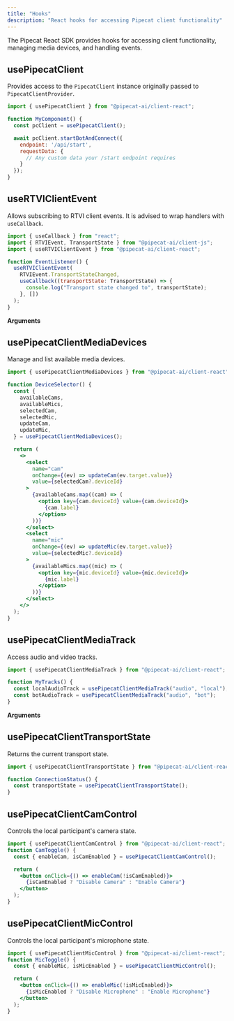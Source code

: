 ```yaml
---
title: "Hooks"
description: "React hooks for accessing Pipecat client functionality"
---
```


The Pipecat React SDK provides hooks for accessing client functionality, managing media devices, and handling events.

## usePipecatClient

Provides access to the `PipecatClient` instance originally passed to `PipecatClientProvider`.

```jsx
import { usePipecatClient } from "@pipecat-ai/client-react";

function MyComponent() {
  const pcClient = usePipecatClient();

  await pcClient.startBotAndConnect({
    endpoint: '/api/start',
    requestData: {
      // Any custom data your /start endpoint requires
    }
  });
}
```

## useRTVIClientEvent

Allows subscribing to RTVI client events. It is advised to wrap handlers with `useCallback`.

```jsx
import { useCallback } from "react";
import { RTVIEvent, TransportState } from "@pipecat-ai/client-js";
import { useRTVIClientEvent } from "@pipecat-ai/client-react";

function EventListener() {
  useRTVIClientEvent(
    RTVIEvent.TransportStateChanged,
    useCallback((transportState: TransportState) => {
      console.log("Transport state changed to", transportState);
    }, [])
  );
}
```

**Arguments**

<ParamField path="event" type="RTVIEvent" required="true" />
<ParamField path="handler" type="function" required="true" />

## usePipecatClientMediaDevices

Manage and list available media devices.

```jsx
import { usePipecatClientMediaDevices } from "@pipecat-ai/client-react";

function DeviceSelector() {
  const {
    availableCams,
    availableMics,
    selectedCam,
    selectedMic,
    updateCam,
    updateMic,
  } = usePipecatClientMediaDevices();

  return (
    <>
      <select
        name="cam"
        onChange={(ev) => updateCam(ev.target.value)}
        value={selectedCam?.deviceId}
      >
        {availableCams.map((cam) => (
          <option key={cam.deviceId} value={cam.deviceId}>
            {cam.label}
          </option>
        ))}
      </select>
      <select
        name="mic"
        onChange={(ev) => updateMic(ev.target.value)}
        value={selectedMic?.deviceId}
      >
        {availableMics.map((mic) => (
          <option key={mic.deviceId} value={mic.deviceId}>
            {mic.label}
          </option>
        ))}
      </select>
    </>
  );
}
```

## usePipecatClientMediaTrack

Access audio and video tracks.

```jsx
import { usePipecatClientMediaTrack } from "@pipecat-ai/client-react";

function MyTracks() {
  const localAudioTrack = usePipecatClientMediaTrack("audio", "local");
  const botAudioTrack = usePipecatClientMediaTrack("audio", "bot");
}
```

**Arguments**

<ParamField path="trackType" type="'audio' | 'video'" required="true" />
<ParamField path="participantType" type="'bot' | 'local'" required="true" />

## usePipecatClientTransportState

Returns the current transport state.

```jsx
import { usePipecatClientTransportState } from "@pipecat-ai/client-react";

function ConnectionStatus() {
  const transportState = usePipecatClientTransportState();
}
```

## usePipecatClientCamControl

Controls the local participant's camera state.

```jsx
import { usePipecatClientCamControl } from "@pipecat-ai/client-react";
function CamToggle() {
  const { enableCam, isCamEnabled } = usePipecatClientCamControl();

  return (
    <button onClick={() => enableCam(!isCamEnabled)}>
      {isCamEnabled ? "Disable Camera" : "Enable Camera"}
    </button>
  );
}
```

## usePipecatClientMicControl

Controls the local participant's microphone state.

```jsx
import { usePipecatClientMicControl } from "@pipecat-ai/client-react";
function MicToggle() {
  const { enableMic, isMicEnabled } = usePipecatClientMicControl();

  return (
    <button onClick={() => enableMic(!isMicEnabled)}>
      {isMicEnabled ? "Disable Microphone" : "Enable Microphone"}
    </button>
  );
}
```
